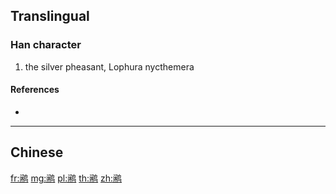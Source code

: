 {{character info/new}}
{{also|鷳}}
==Translingual==

===Han character===
{{Han char|rn=196|rad=鸟|as=07|sn=12|four=|canj=LDPYM}}

# the silver pheasant, Lophura nycthemera

====References====
* {{Han ref|kx=1505.141|hdz=74637.090|uh=9E47|ud=40519}}

----

==Chinese==
{{zh-see|鷳}}

[[fr:鹇]]
[[mg:鹇]]
[[pl:鹇]]
[[th:鹇]]
[[zh:鹇]]
